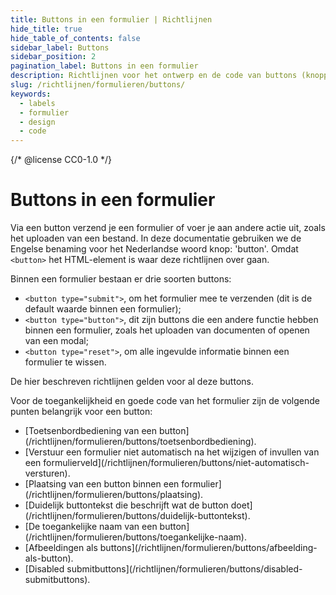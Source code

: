 ```yaml
---
title: Buttons in een formulier | Richtlijnen
hide_title: true
hide_table_of_contents: false
sidebar_label: Buttons
sidebar_position: 2
pagination_label: Buttons in een formulier
description: Richtlijnen voor het ontwerp en de code van buttons (knoppen) in een formulier.
slug: /richtlijnen/formulieren/buttons/
keywords:
  - labels
  - formulier
  - design
  - code
---
```


{/* @license CC0-1.0 */}


# Buttons in een formulier

Via een button verzend je een formulier of voer je aan andere actie uit, zoals het uploaden van een bestand.
In deze documentatie gebruiken we de Engelse benaming voor het Nederlandse woord knop: 'button'. Omdat `<button>` het HTML-element is waar deze richtlijnen over gaan.

Binnen een formulier bestaan er drie soorten buttons:

- `<button type="submit">`, om het formulier mee te verzenden (dit is de default waarde binnen een formulier);
- `<button type="button">`, dit zijn buttons die een andere functie hebben binnen een formulier, zoals het uploaden van documenten of openen van een modal;
- `<button type="reset">`, om alle ingevulde informatie binnen een formulier te wissen.

De hier beschreven richtlijnen gelden voor al deze buttons.

Voor de toegankelijkheid en goede code van het formulier zijn de volgende punten belangrijk voor een button:

- <FragmentRedirect id="toetsenbordbediening-van-een-button">
    [Toetsenbordbediening van een button](/richtlijnen/formulieren/buttons/toetsenbordbediening).
  </FragmentRedirect>
- <FragmentRedirect id="verstuur-een-formulier-niet-automatisch-na-het-wijzigen-of-invullen-van-een-formulierveld">
    [Verstuur een formulier niet automatisch na het wijzigen of invullen van een
    formulierveld](/richtlijnen/formulieren/buttons/niet-automatisch-versturen).
  </FragmentRedirect>
- <FragmentRedirect id="plaatsing-van-een-button-binnen-een-formulier">
    [Plaatsing van een button binnen een formulier](/richtlijnen/formulieren/buttons/plaatsing).
  </FragmentRedirect>
- <FragmentRedirect id="duidelijk-buttontekst-die-beschrijft-wat-de-button-doet">
    [Duidelijk buttontekst die beschrijft wat de button doet](/richtlijnen/formulieren/buttons/duidelijk-buttontekst).
  </FragmentRedirect>
- <FragmentRedirect id="de-toegankelijke-naam-van-een-button">
    [De toegankelijke naam van een button](/richtlijnen/formulieren/buttons/toegankelijke-naam).
  </FragmentRedirect>
- <FragmentRedirect id="afbeeldingen-als-buttons">
    [Afbeeldingen als buttons](/richtlijnen/formulieren/buttons/afbeelding-als-button).
  </FragmentRedirect>
- <FragmentRedirect id="disabled-submitbuttons">
    [Disabled submitbuttons](/richtlijnen/formulieren/buttons/disabled-submitbuttons).
  </FragmentRedirect>
